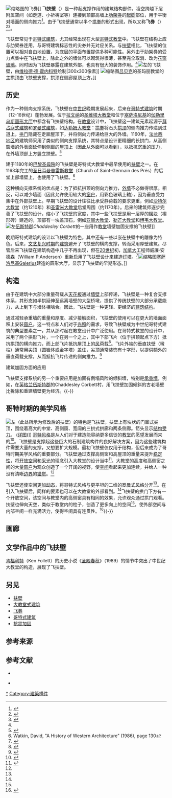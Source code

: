 {{Expand language|1=en|time=2022-01-01T02:05:15+00:00}}
[[File:FlyingButtresses.jpg|缩略图]]的飞券]]
'''飞扶壁'''（{{lang-en|Flying buttresses}}）是一种起支撑作用的建筑结构部件，凌空跨越下层附属空间（如走道、小祈祷室等）连接到顶部高墙上[[肋架券|肋架券]]的[[起脚|起脚]]部位，用于平衡{{le|肋架拱顶|Rib vault}}对墙面的侧向推力<ref name="百科">{{cite book |last= |first= |author= |authorlink= |coauthors= |editor= |others= |title=不列颠百科全书 |url=http://en.wikisource.org/wiki/1911_Encyclopædia_Britannica |format= |accessdate= |edition= |series= |year=1911 |publisher= |location= |language=en |isbn= |chapter=Flying buttress |chapterurl=http://en.wikisource.org/wiki/1911_Encyclopædia_Britannica/Flying_buttress }}</ref>。由于飞扶壁通常以半个[[拱|拱券]]的形式出现，所以又称'''飞券'''（{{lang-de|Strebebogen}}）<ref name="建筑史">{{cite book |author=陈志华 |authorlink=陈志华 |title=外国建筑史（19世纪末叶以前） |origyear=1979 |edition=第二版 |series=高等学校教学参考书 |year=1997 |publisher=中国建筑工业 |location=[[北京|北京]] |language=zh |isbn=9787112061716 |pages=95-97 |chapter=以法国为中心的哥特教堂 }}</ref><ref>{{cite book|title=A Dictionary of Architecture|editor-first=James Stevens|editor-last=Curls|year=1999|location=Oxford|pages=113–114}}</ref>。

飞扶壁常见于[[哥特式建筑|哥特式建筑]]，尤其经常出现在大型[[哥特式教堂|哥特式教堂]]中。飞扶壁在结构上应与肋架券连用，与哥特建筑标志性的尖券并无对应关系。与[[扶壁|扶壁]]相比，飞扶壁的位置可以相对自由地设置，为底层的平面布置提供多种可能性。另外由于肋架券的受力点集中在飞扶壁上，除此之外的墙体可以砌筑得很薄，甚至完全取消、改为[[花窗玻璃|花窗玻璃]]。同时因为飞扶壁暴露在建筑外部，也具有很大的装饰作用。<ref name="建筑史" />[[File:VillardButtressReims.jpg|左]]的飞扶壁，由[[维拉德·德·霍内科特|维拉德·德·霍内科特]]绘制|300x300像素]]{{Short description|Form of buttress}}
[[File:Lübeck_Marienkirche_Strebebögen.jpg|缩略图]][[吕贝克|吕贝克]]的圣玛丽教堂的主拱顶由飞扶壁支撑，拱顶在侧廊屋顶上方。]]

== 历史 ==
作为一种侧向支撑系统，飞扶壁在[[中世纪|中世纪]]晚期发展起来，后来在[[哥特式建筑|哥特式建筑]]时期（12-16世纪）蓬勃发展。位于[[拉文纳总督区|拉文纳]]的[[聖維塔堂|圣维塔大教堂]]和位于[[塞萨洛尼基|塞萨洛尼基]]的[[伽勒里乌斯圆形大厅|伽勒里乌斯圆形大厅]]中都含有飞扶壁结构。在[[教堂|教堂]]设计中，飞扶壁这一建筑元素起源于[[拜占庭式建筑|拜占庭式建筑]]和[[罗曼式建筑|罗曼式建筑]]，如[[达勒姆大教堂|达勒姆大教堂]]：[[拱券|拱券]]将石头[[拱顶|拱顶]]的侧向推力传递到过道上，[[拱门|拱门]]隐藏在走廊屋顶下，并将侧向力传递给巨大的外墙。1160年，[[法兰西地区|法兰西地区]]的建筑师采用了类似的侧向支撑系统，其特点是设计更精细的长拱门，从高侧窗墙的外表面延伸到侧廊的[[屋顶|屋顶]]上（因此从外面可以看到），以抵抗沉重的压力，在外墙顶部上方竖立扶壁。<ref>{{Cite journal|title=Evidence for flying buttresses before 1180|last=James|first=John|date=September 1992|journal=[[Journal_of_the_Society_of_Architectural_Historians|J. Soc. Archit. Hist.]]|issue=3|doi=10.2307/990687|volume=51|pages=261–287}}</ref>

建于1180年的[[巴黎圣母院|巴黎圣母院]]的飞扶壁是哥特式大教堂中最早使用的[[扶壁|扶壁]]之一。在1163年完工的[[圣日耳曼普雷斯教堂|圣日耳曼普雷斯教堂]]（Church of Saint-Germain des Prés）的后堂上部墙壁上，也使用了飞扶壁。<ref>Watkin, David, "A History of Western Architecture" (1986), page 130</ref>

这种横向支撑系统的优点是：为了抵抗拱顶的侧向力推力，[[外牆|外墙]]不必做得很厚。相反，可以减少墙面（因此允许使用较大的[[窗户|窗户]]，用彩色玻璃上釉），因为垂直受力集中在外部扶壁上。早期飞扶壁的设计往往比承受静荷载的要求更重，例如[[沙特尔大教堂|沙特尔大教堂]]（约1210年）和[[聖雷米斯教堂|圣雷米大教堂]]后堂周围（约1170年）。后来的建筑师逐步完善了飞扶壁的设计，缩小了飞扶壁的宽度，其中一些飞扶壁是用一层厚的[[楔块|楔块]]（楔形砖）建造的，顶部有一块盖顶石，例如[[亚眠大教堂|亚眠大教堂]]、[[勒芒大教堂|勒芒大教堂]]和[[博韦大教堂|博韦大教堂]]。[[File:Chaddesley_Corbett_07.jpg|左]][[伍斯特郡|伍斯特郡]]''Chaddesley Corbett''的一座用作[[教堂|教堂]]墙壁加固支撑的飞扶壁]]

晚期哥特式建筑的设计以飞扶壁为特色，其中还有一些以嵌在扶壁中的雕像为特色。后来，[[文艺复兴|文艺复兴时期]]的[[文艺复兴建筑|建筑]]避开了飞扶壁的横向支撑，转而采用厚壁建筑。尽管后来飞扶壁在建筑构造中几乎不再出现，但在[[20世纪|20世纪]]初，[[加拿大|加拿大]]工程师威廉·安德森（William P.Anderson）重新启用了飞扶壁设计来建造[[灯塔|灯塔]]。<ref>{{cite rowlett|buttressed}}</ref>[[File:Aside_00348.JPG|缩略图]][[塞萨洛尼基|塞萨洛尼基]]Galerius建造的圆形大厅，显示了飞扶壁的早期形态。]]


== 构造 ==
由于在建筑中大部分重量荷载从[[天花板|天花板]]通过[[墙壁|墙壁]]上部传递，飞扶壁是一种复合支撑体系，其形态如半拱延伸至远离墙壁的大型桥墩，提供了传统扶壁的大部分承载能力，从上到下与墙体相啮合。因此，飞扶壁是一种更轻、更经济的[[建筑结构设计|建筑结构]]。

通过减轻承重墙的重量和厚度、减少接触面积，飞扶壁的使用可以在更大的墙面面积上安装[[窗户|窗户]]。这一特点和人们对于[[光照|光照]]的需求，导致飞扶壁成为中世纪哥特式建筑的典型要素之一，并从那时起在教堂设计中广泛使用。在哥特式教堂的设计中，采用了两个拱形飞片，一个在另一个之上，其中下部飞片（位于拱顶起点下方）抵抗拱顶的横向推力，而上部飞片抵抗屋顶上的[[风|风]]荷载<ref>{{cite journal|title=Wind Loads on Gothic Structures|last=Mark|first=R.|last2=Jonash|first2=R. S.|journal=Journal of the Society of Architectural Historians|issue=3|doi=10.2307/988611|year=1970|volume=29|pages=222–230}}</ref>。飞片外端的垂直扶壁（墩柱）通常用尖顶（圆锥体或金字塔）盖住，尖顶通常装饰有十字形，以提供额外的垂直荷载支撑，从而抵抗飞片传递的侧向推力。<ref>{{cite book|title=A Dictionary of Architecture|editor-first=James Stevens|editor-last=Curls|year=1999|publisher=Oxford|page=501}}</ref>

{{quote|建造一个飞扶壁，首先需要建造临时的木[[框架|框架]]，称为定心。它将支撑石头的重量，并帮助保持[[拱门|拱门]]的形状，直到[[砂浆|砂浆]]固化。定心首先是由[[木匠|木匠]]在地面上建造的。完成后，将其[[吊装|吊装]]]到位，并固定在一个扶壁的末端和另一个扶壁处的基础上。在真正的石拱门完工之前，这些拱门充当临时飞扶壁。 <ref>Alex Lee, James Arndt, and Shane Goldmacher, [http://library.thinkquest.org/10098/cathedrals.htm Cathedral Architecture] {{Webarchive|url=https://web.archive.org/web/20050829050213/http://library.thinkquest.org/10098/cathedrals.htm |date=2005-08-29 }}.</ref>}}

; 建筑加固方面的应用

飞扶壁支撑系统的另一个重要应用是加固有倒塌风险的倾斜墙，特别是[[承重墙|承重墙]]，例如，在[[英格兰|英格兰]][[伍斯特郡|伍斯特郡]]的Chaddesley Corbett村，用飞扶壁加固倾斜的古老墙壁比拆除和重建墙壁更为经济。{{-}}

== 哥特时期的美学风格 ==
[[File:Notre-Dame_de_Paris_transverse_section.svg|左]]（此处所示为修改后的扶壁）的特色是飞扶壁，扶壁上有块状的门廊式尖顶，围绕着高大的中堂、高侧窗、宽阔的三拱式拱廊和两条侧廊。箭头显示[[结构力学|结构受力]]。 ([[c:File:Notre-Dame_de_Paris_transverse_section.svg|详图]])]]
[[哥特式建筑|哥特风格]]是从人们对于建造能容纳更多信徒的[[教堂|教堂]]的愿望发展而来的<ref>{{Cite book|title=Development + & and character of gothic architecture.|author=Moore, Charles H.|date=1979|publisher=Longwood|isbn=0893413585|pages=[https://archive.org/details/developmentcha00moor/page/19 19-20]|oclc=632226040|url=https://archive.org/details/developmentcha00moor/page/19}}</ref>。飞扶壁是支撑起这些巨大的石制建筑构件的良好解决方案，因为这些建筑构件需要大量的支撑，又想要扩大规模。最初飞扶壁仅仅用于结构，但后来成为了哥特时期美学风格的重要部分。飞扶壁通过支撑高侧窗和高屋顶的重量来提升[[穩定性|稳定性]]，将[[開放空間|开放空间]]和[[光|采光]]的理念引入大教堂的设计当中<ref name=":0">{{Cite book|title=Gothic Architecture|url=https://archive.org/details/gothicarchitectu0000unse_i6v4|last=Frankl|first=Paul|publisher=Penguin Books|year=1962|location=Baltimore|pages=[https://archive.org/details/gothicarchitectu0000unse_i6v4/page/54 54]-57}}</ref>。大教堂的高度和高侧窗之间的大量[[窗户|窗户]]为观众创造了一个开阔的视野，使[[空间|空间]]看起来更加连续，并给人一种没有清晰[[边界|边界]]的[[错觉相关|错觉]]。<ref name=":0" />

飞扶壁还使空间更加[[动态图形|动态]]，将哥特式风格与更平坦的二维的[[罗曼式建筑|罗曼式风格]]分开<ref name=":0" />。在引入飞扶壁后，同样的要素也可以在大教堂的外部看到。<ref name=":0" />飞扶壁的拱门下方有一个开放空间，该空间与教堂内的高侧窗具有相同的效果，允许观众通过拱门观看。扶壁也伸向天空，类似于教堂内的柱子，创造了更多向上的空间<ref name=":0" />，使外部空间与内部空间一样充满活力，使得空间具有连贯性。<ref>{{Cite book|title=Experiments in Gothic Structure|first=Robert|last=Mark|date=2014|publisher=Bibliotheque McLean|isbn=0955886864|oclc=869186029}}</ref>{{-}}

== 画廊 ==
{{gallery|File:Notre Dame buttress.jpg|16=Saint-Petrus-en-Pauluskerk, [[Ostend|Ostend]], Belgium|lines=4|26=飞扶壁的横截面|25=File:Basilica (arquitetura) PT en.svg|24=[[曼彻斯特联合大楼|曼彻斯特联合大楼]]|23=File:Manchester Unity Building spire.jpg|22=[[亚眠大教堂|亚眠大教堂]]|21=File:Amiens Cathédrale Notre-dame arc-boutant sud-est 4.jpg|20=[[华盛顿国家座堂|华盛顿国家座堂]]|19=File:FlyingButtresses.jpg|18=[[巴斯修道院|巴斯修道院]]|17=File:Bath Abbey detail 2.JPG|15=File:PPkerk(04).jpg|[[巴黎圣母院|巴黎圣母院]]|14=[[林肯大教堂|林肯大教堂]]|13=File:Flyingbuttress.jpg|12=Tower of St Peter and St Paul's Church, [[Easton_Maudit|Easton Maudit]], England|11=File:St Peter and St Paul's Church, Easton Maudit-geograph-4481888-by-Mike-Beale.jpg|10=Saint Rose of Viterbo Church, [[Santiago_de_Queretaro|Santiago de Queretaro]], Queretaro, Mexico|9=File:Saint Rose of Viterbo Church and Convent, Santiago de Queretaro, Queretaro, Mexico .jpg|8=In the basilica built ca. AD 1170 at the [[Abbey_of_Saint-Remi|Abbey of Saint-Remi]], in France a flying buttress system is used for lateral-support|7=File:Basilique Saint-Remi de Reims-6272373819.jpg|6=One of the very ornate flying buttresses of [[St._John's_Cathedral,_'s-Hertogenbosch|St. John's Cathedral, 's-Hertogenbosch]], The Netherlands|5=File:Luchtboogbeelden Sint Jan Den Bosch 6.jpg|4=巴黎圣母院|File:Notre-Dame-Paris east 2.jpg|title=}}{{Clear}}

== 文学作品中的飞扶壁 ==
[[肯·福莱特|肯福利特]]（Ken Follett）的历史小说《[[圣殿春秋|圣殿春秋]]》（1989）的情节中突出了中世纪大教堂的构造，展现了飞扶壁。

== 另见 ==

* [[扶壁|扶壁]]
* [[大教堂式建筑|大教堂式建筑]]
* [[飞券|飞券]]
* [[哥特式建筑|哥特式建筑]]
* [[抗震加固|抗震加固]]

== 参考来源 ==
{{Reflist}}

== 参考文献 ==

* {{cite book|last=Watkin|first=David|title=A History of Western Architecture|publisher=Barrie and Jenkins|year=1986|ISBN=0-7126-1279-3}}
{{commons category|Flying buttresses}}

* {{Cite EB1911|wstitle=Flying buttress}}

[[Category:哥特式建筑|*]]
[[Category:建築構件|Category:建築構件]]